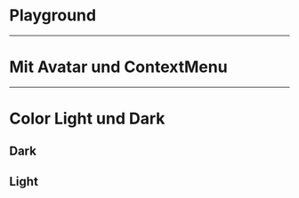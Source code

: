 # Playground

<LiveCodeEditor />

---

# Mit Avatar und ContextMenu

<LiveCodeEditor example="contextMenu" editorCollapsed />

---

# Color Light und Dark

## Dark

<LiveCodeEditor example="dark" bgColor="light" editorCollapsed />

## Light

<LiveCodeEditor example="light" bgColor="dark" editorCollapsed />

